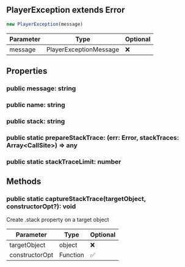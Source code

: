 ## PlayerException extends Error


```typescript
new PlayerException(message)
```
| Parameter | Type | Optional |
| ----------- | ----------- | ----------- |
| message | PlayerExceptionMessage | ❌ |


## Properties
### public message: string

### public name: string

### public stack: string

### public static prepareStackTrace: (err: Error, stackTraces: Array\<CallSite>) => any

### public static stackTraceLimit: number


## Methods
### public static captureStackTrace(targetObject, constructorOpt?): void
Create .stack property on a target object



| Parameter | Type | Optional |
| ----------- | ----------- | ----------- |
| targetObject | object | ❌ |
| constructorOpt | Function | ✅ |